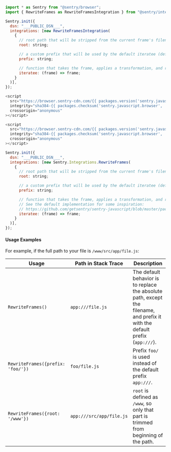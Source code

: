 ```javascript {tabTitle: JavaScript}
import * as Sentry from "@sentry/browser";
import { RewriteFrames as RewriteFramesIntegration } from "@sentry/integrations";

Sentry.init({
  dsn: "___PUBLIC_DSN___",
  integrations: [new RewriteFramesIntegration(
    {
      // root path that will be stripped from the current frame's filename by the default iteratee if the filename is an absolute path
      root: string;

      // a custom prefix that will be used by the default iteratee (default: `app://`)
      prefix: string;

      // function that takes the frame, applies a transformation, and returns it
      iteratee: (frame) => frame;
    }
  )],
});
```

```javascript {tabTitle: CDN}
<script
  src="https://browser.sentry-cdn.com/{{ packages.version('sentry.javascript.browser') }}/bundle.min.js"
  integrity="sha384-{{ packages.checksum('sentry.javascript.browser', 'bundle.min.js', 'sha384-base64') }}"
  crossorigin="anonymous"
></script>

<script
  src="https://browser.sentry-cdn.com/{{ packages.version('sentry.javascript.browser') }}/rewriteframes.min.js"
  integrity="sha384-{{ packages.checksum('sentry.javascript.browser', 'rewriteframes.min.js', 'sha384-base64') }}"
  crossorigin="anonymous"
></script>

Sentry.init({
  dsn: "___PUBLIC_DSN___",
  integrations: [new Sentry.Integrations.RewriteFrames(
    {
      // root path that will be stripped from the current frame's filename by the default iteratee if the filename is an absolute path
      root: string;

      // a custom prefix that will be used by the default iteratee (default: `app://`)
      prefix: string;

      // function that takes the frame, applies a transformation, and returns it
      // See the default implementation for some inspiration:
      // https://github.com/getsentry/sentry-javascript/blob/master/packages/integrations/src/rewriteframes.ts
      iteratee: (frame) => frame;
    }
  )],
});
```

#### Usage Examples

For example, if the full path to your file is `/www/src/app/file.js`:

| Usage                             | Path in Stack Trace      | Description                                                                                                                   |
| --------------------------------- | ------------------------ | ----------------------------------------------------------------------------------------------------------------------------- |
| `RewriteFrames()`                 | `app:///file.js`         | The default behavior is to replace the absolute path, except the filename, and prefix it with the default prefix (`app:///`). |
| `RewriteFrames({prefix: 'foo/'})` | `foo/file.js`            | Prefix `foo/` is used instead of the default prefix `app:///`.                                                                |
| `RewriteFrames({root: '/www'})`   | `app:///src/app/file.js` | `root` is defined as `/www`, so only that part is trimmed from beginning of the path.                                         |
